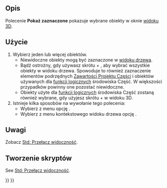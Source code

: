 <languages/>

{{Docnav/pl
|[[Std_ToggleVisibility/pl|Przełącz widoczność]]
|[[Std_HideSelection/pl|Ukryj zaznaczone]]
|[[Std_View_Menu/pl|Std: Menu Widok]]
|IconL=Std_ToggleVisibility.svg
|IconR=Std_HideSelection.svg
|IconC=Freecad.svg
}}

{{GuiCommand/pl
|Name=Std ShowSelection
|Name/pl=Std: Pokaż zaznaczone
|MenuLocation=Widok → Widoczność → Pokaż zaznaczone
|Workbenches=wszystkie
|SeeAlso=[[Std_ToggleVisibility/pl|Przełącz widoczność]], [[Std_HideSelection/pl|Ukryj zaznaczone]], [[Std_ToggleObjects/pl|Przełącz widoczność wszystkich]], [[Std_ShowObjects/pl|Wyświetl wszystkie obiekty]], [[Std_HideObjects/pl|Ukryj wszystkie obiekty]]
}}

<span id="Description"></span>
==Opis==

Polecenie '''Pokaż zaznaczone''' pokazuje wybrane obiekty w oknie [[3D_view/pl|widoku 3D]].

<span id="Usage"></span>
==Użycie==

# Wybierz jeden lub więcej obiektów.
#* Niewidoczne obiekty mogą być zaznaczone w [[Tree_view/pl|widoku drzewa]].
#* Bądź ostrożny, gdy używasz skrótu {{KEY|Ctrl}} + {{KEY|A}}, aby wybrać wszystkie obiekty w widoku drzewa. Spowoduje to również zaznaczenie elementów podrzędnych [[PartDesign_Body/pl|Zawartości Projektu Części]] i obiektów używanych dla [[Part_Boolean/pl|funkcji logicznych]] środowiska Część. W większości przypadków powinny one pozostać niewidoczne.
#* Obiekty użyte dla [[Part_Boolean|funkcji logicznych]] środowiska Część zostaną również wybrane, gdy użyjesz skrótu {{KEY|Ctrl}} + {{KEY|A}} w widoku 3D.
# Istnieje kilka sposobów na wywołanie tego polecenia:
#* Wybierz z menu opcję {{MenuCommand|Widok → Widoczność → [[Image:Std_ShowSelection.svg|16px]] Pokaż zaznaczone}}.
#* Wybierz z menu kontekstowego widoku drzewa opcję {{MenuCommand|[[Image:Std_ShowSelection.svg|16px]] Pokaż zaznaczone}}.

<span id="Notes"></span>
==Uwagi==

Zobacz [[Std_ToggleVisibility/pl#Uwagi|Std: Przełącz widoczność]].

<span id="Scripting"></span>
==Tworzenie skryptów==

See [[Std_ToggleVisibility/pl#Tworzenie_skryptów|Std: Przełącz widoczność]].


{{Docnav/pl
|[[Std_ToggleVisibility/pl|Przełącz widoczność]]
|[[Std_HideSelection/pl|Ukryj zaznaczone]]
|[[Std_View_Menu/pl|Std: Menu Widok]]
|IconL=Std_ToggleVisibility.svg
|IconR=Std_HideSelection.svg
|IconC=Freecad.svg
}}

{{Std_Base_navi{{#translation:}}}}
{{Userdocnavi{{#translation:}}}}